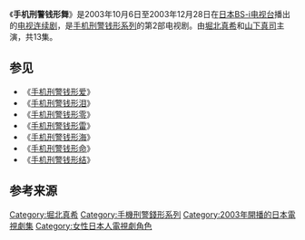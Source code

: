{{unreferenced|time=2014-08-21T14:46:42+00:00}}
{{电视节目信息框
| 颜色       = #FFFFC0
| 名称       = 手机刑警钱形舞
| 原名       = {{lang|ja|'''ケータイ刑事 銭形舞'''}}
| 图片       =  
| 图说       = 
| 类型       = 警察、推理、搞笑、青春偶像
| 演出       = [[堀北真希|堀北真希]]、[[山下真司|山下真司]]
| 作曲       = 
| 国家       = {{JPN}}
| 语言       = 日语
| 集数       = 13
| 监制       = 
| 年份       = 2003年
| 每集长     = 
| 电视台     = [[BS-i电视台|BS-i电视台]]
| 首播国家   =  [[日本|日本]]
| 首播地区   = 
| 制作公司   =
| 影视公司   =
| 开始       = 2003年10月6日
| 结束       = 2003年12月28日
| 相关剧集   = [[手机刑警钱形系列|手机刑警钱形系列]]
| 官方网站   = 
| imdb_id   = 
| tv_com_id = 
}}
《'''手机刑警钱形舞'''》是2003年10月6日至2003年12月28日在[[日本|日本]][[BS-i电视台|BS-i电视台]]播出的[[电视连续剧|电视连续剧]]，是[[手机刑警钱形系列|手机刑警钱形系列]]的第2部电视剧。由[[堀北真希|堀北真希]]和[[山下真司|山下真司]]主演，共13集。

==参见==
*《[[手机刑警钱形爱|手机刑警钱形爱]]》
*《[[手机刑警钱形泪|手机刑警钱形泪]]》
*《[[手机刑警钱形零|手机刑警钱形零]]》
*《[[手机刑警钱形雷|手机刑警钱形雷]]》
*《[[手机刑警钱形海|手机刑警钱形海]]》
*《[[手机刑警钱形命|手机刑警钱形命]]》
*《[[手机刑警钱形结|手机刑警钱形结]]》
==参考来源==

{{DEFAULTSORT:Kētai Deka Zenigata Mai}}
[[Category:堀北真希|Category:堀北真希]]
[[Category:手機刑警錢形系列|Category:手機刑警錢形系列]]
[[Category:2003年開播的日本電視劇集|Category:2003年開播的日本電視劇集]]
[[Category:女性日本人電視劇角色|Category:女性日本人電視劇角色]]